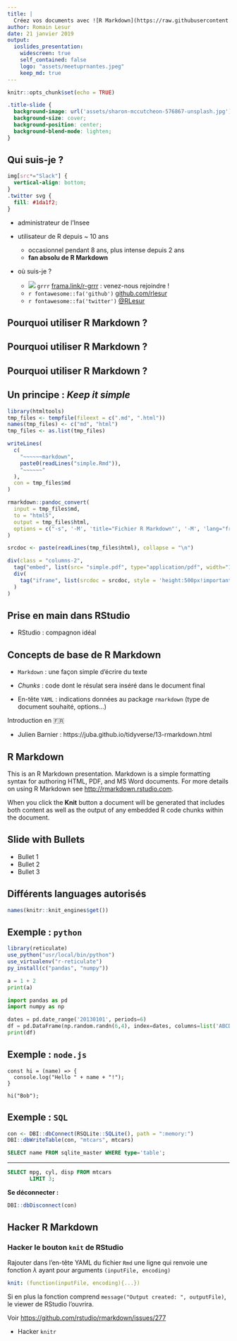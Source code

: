```yaml
---
title: |
  Créez vos documents avec ![R Markdown](https://raw.githubusercontent.com/rstudio/hex-stickers/master/PNG/rmarkdown.png){width=100 style="vertical-align: middle;"}
author: Romain Lesur
date: 21 janvier 2019
output: 
  ioslides_presentation:
    widescreen: true
    self_contained: false
    logo: "assets/meetuprnantes.jpeg"
    keep_md: true
---
```


```r
knitr::opts_chunk$set(echo = TRUE)
```

```css
.title-slide {
  background-image: url('assets/sharon-mccutcheon-576867-unsplash.jpg');
  background-size: cover;
  background-position: center;
  background-blend-mode: lighten;
}
```

## Qui suis-je ?

```css
img[src*="Slack"] {
  vertical-align: bottom;
}
.twitter svg {
  fill: #1da1f2;
}
```

- administrateur de l'Insee

- utilisateur de R depuis ~ 10 ans
  * occasionnel pendant 8 ans, plus intense depuis 2 ans
  * **fan absolu de R Markdown**

- où suis-je ?
  * ![](assets/Slack_RGB-99x25.png) `grrr` [frama.link/r-grrr](https://frama.link/r-grrr) : venez-nous rejoindre !
  * `r fontawesome::fa('github')` [github.com/rlesur](https://github.com/RLesur) 
  * [`r fontawesome::fa('twitter')`]{.twitter} [\@RLesur](https://twitter.com/RLesur)

## Pourquoi utiliser R Markdown ? {data-background=assets/2riz84.jpg data-background-position="50% 75%" data-background-size=70%}

## Pourquoi utiliser R Markdown ? {data-background=assets/2rfny8.jpg data-background-position="50% 75%" data-background-size=70%}

## Pourquoi utiliser R Markdown ? {data-background=assets/2rj0z1.jpg data-background-position="50% 75%" data-background-size=90%}

## Un principe : _Keep it simple_

```r
library(htmltools)
tmp_files <- tempfile(fileext = c(".md", ".html"))
names(tmp_files) <- c("md", "html")
tmp_files <- as.list(tmp_files)

writeLines(
  c(
    "~~~~~~markdown", 
    paste0(readLines("simple.Rmd")),
    "~~~~~~"
  ),
  con = tmp_files$md
)

rmarkdown::pandoc_convert(
  input = tmp_files$md, 
  to = "html5", 
  output = tmp_files$html,
  options = c("-s", '-M', 'title="Fichier R Markdown"', '-M', 'lang="fr"')
)

srcdoc <- paste(readLines(tmp_files$html), collapse = "\n")

div(class = "columns-2",
  tag("embed", list(src= "simple.pdf", type="application/pdf", width="100%", height="500px")),
  div(
    tag("iframe", list(srcdoc = srcdoc, style = 'height:500px!important;'))
  )
)
```

## Prise en main dans RStudio

- RStudio : compagnon idéal 

## Concepts de base de R Markdown

- `Markdown` : une façon simple d'écrire du texte

- _Chunks_ : code dont le résulat sera inséré dans le document final

- En-tête `YAML` : indications données au package `rmarkdown` (type de document souhaité, options...)

Introduction en 🇫🇷

- Julien Barnier : https://juba.github.io/tidyverse/13-rmarkdown.html



## R Markdown

This is an R Markdown presentation. Markdown is a simple formatting syntax for authoring HTML, PDF, and MS Word documents. For more details on using R Markdown see <http://rmarkdown.rstudio.com>.

When you click the **Knit** button a document will be generated that includes both content as well as the output of any embedded R code chunks within the document.

## Slide with Bullets

- Bullet 1
- Bullet 2
- Bullet 3

## Différents languages autorisés

```r
names(knitr::knit_engines$get())
```

## Exemple : `python`

```r
library(reticulate)
use_python("usr/local/bin/python")
use_virtualenv("r-reticulate")
py_install(c("pandas", "numpy"))
```
```python
a = 1 + 2
print(a)
```



```python
import pandas as pd
import numpy as np

dates = pd.date_range('20130101', periods=6)
df = pd.DataFrame(np.random.randn(6,4), index=dates, columns=list('ABCD'))
print(df)
```


## Exemple : `node.js`

```node
const hi = (name) => {
  console.log("Hello " + name + "!");
}

hi("Bob");
```

## Exemple : `SQL`

```r
con <- DBI::dbConnect(RSQLite::SQLite(), path = ":memory:")
DBI::dbWriteTable(con, "mtcars", mtcars)
```

```sql
SELECT name FROM sqlite_master WHERE type='table';
```

---

```sql
SELECT mpg, cyl, disp FROM mtcars
       LIMIT 3;
```

**Se déconnecter :**

```r
DBI::dbDisconnect(con)
```


## Hacker R Markdown

### Hacker le bouton `knit` de RStudio

Rajouter dans l'en-tête YAML du fichier `Rmd` une ligne qui renvoie une fonction $\lambda$ ayant pour arguments `(inputFile, encoding)`

```yaml
knit: (function(inputFile, encoding){...})
```

Si en plus la fonction comprend `message("Output created: ", outputFile)`, le viewer de RStudio l'ouvrira.

Voir <https://github.com/rstudio/rmarkdown/issues/277>

- Hacker `knitr`

